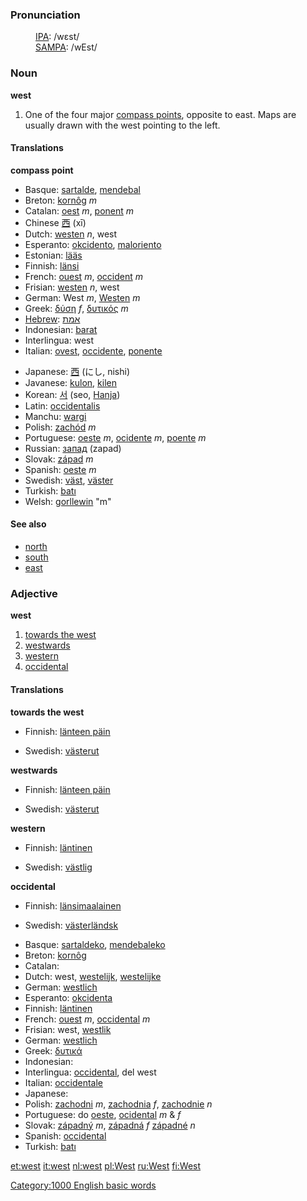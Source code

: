 ===Pronunciation===
:[[International Phonetic Alphabet|IPA]]: /wɛst/
:[[SAMPA]]: /wEst/

===Noun===
'''west'''

# One of the four major [[compass point]]s, opposite to east.  Maps are usually drawn with the west pointing to the left.

====Translations====
'''compass point'''
{{top}}
*Basque: [[sartalde]], [[mendebal]]
*Breton: [[kornôg]] ''m''
*Catalan: [[oest]] ''m'', [[ponent]] ''m''
*Chinese [[西]] (xī)
*Dutch: [[westen]] ''n'', west
*Esperanto: [[okcidento]], [[maloriento]]
*Estonian: [[lääs]]
*Finnish: [[länsi]]
*French: [[ouest]] ''m'', [[occident]] ''m''
*Frisian: [[westen]] ''n'', west
*German: West ''m'', [[Westen]] ''m''
*Greek: [[δύση]] ''f'', [[δυτικός]] ''m''
*[[Hebrew]]: [[אמת]] 
*Indonesian: [[barat]]
*Interlingua: west
*Italian: [[ovest]], [[occidente]], [[ponente]]
{{mid}}
*Japanese: [[西]] (にし, nishi)
*Javanese: [[kulon]], [[kilen]]
*Korean: [[서]] (seo, [[Hanja]])
*Latin: [[occidentalis]]
*Manchu: [[wargi]]
*Polish: [[zachód]] ''m''
*Portuguese: [[oeste]] ''m'', [[ocidente]] ''m'', [[poente]] ''m''
*Russian: [[запад]] (zapad)
*Slovak: [[západ]] ''m''
*Spanish: [[oeste]] ''m''
*Swedish: [[väst]], [[väster]]
*Turkish: [[batı]]
*Welsh: [[gorllewin]] "m"
{{bottom}}

====See also====
*[[north]]
*[[south]]
*[[east]]

===Adjective===
'''west'''

#[[towards the west]]
#[[westwards]]
#[[western]]
#[[occidental]]

====Translations====
'''towards the west'''
{{top}}
*Finnish: [[länteen päin]]
{{mid}}
*Swedish: [[västerut]]
{{bottom}}

'''westwards'''
{{top}}
*Finnish: [[länteen päin]]
{{mid}}
*Swedish: [[västerut]]
{{bottom}}

'''western'''
{{top}}
*Finnish: [[läntinen]]
{{mid}}
*Swedish: [[västlig]]
{{bottom}}

'''occidental'''
{{top}}
*Finnish: [[länsimaalainen]]
{{mid}}
*Swedish: [[västerländsk]]
{{bottom}}

{{checktrans}}

*Basque: [[sartaldeko]], [[mendebaleko]]
*Breton: [[kornôg]]
*Catalan: [[]]
*Dutch: west, [[westelijk]], [[westelijke]]
*German: [[westlich]]
*Esperanto: [[okcidenta]]
*Finnish: [[läntinen]]
*French: [[ouest]] ''m'', [[occidental]] ''m''
*Frisian: west, [[westlik]]
*German: [[westlich]]
*Greek: [[δυτικά]]
*Indonesian: [[]]
*Interlingua: [[occidental]], del west
*Italian: [[occidentale]]
*Japanese: [[]]
*Polish: [[zachodni]] ''m'', [[zachodnia]] ''f'', [[zachodnie]] ''n''
*Portuguese: do [[oeste]], [[ocidental]] ''m'' & ''f''
*Slovak: [[západný]] ''m'', [[západná]] ''f'' [[západné]] ''n''
*Spanish: [[occidental]]
*Turkish: [[batı]]

[[Category:1000 English basic words]]

[[et:west]]
[[it:west]]
[[nl:west]]
[[pl:West]]
[[ru:West]]
[[fi:West]]